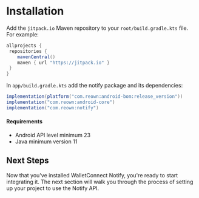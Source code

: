 # Installation

Add the `jitpack.io` Maven repository to your `root/build.gradle.kts` file. For example:

```gradle
allprojects {
 repositories {
    mavenCentral()
    maven { url "https://jitpack.io" }
 }
}
```

In `app/build.gradle.kts` add the notify package and its dependencies:

```gradle
implementation(platform("com.reown:android-bom:release_version"))
implementation("com.reown:android-core")
implementation("com.reown:notify")
```

#### Requirements

- Android API level minimum 23
- Java minimum version 11

## Next Steps

Now that you've installed WalletConnect Notify, you're ready to start integrating it. The next section will walk you through the process of setting up your project to use the Notify API.
